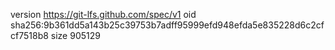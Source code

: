 version https://git-lfs.github.com/spec/v1
oid sha256:9b361dd5a143b25c39753b7adff95999efd948efda5e835228d6c2cfcf7518b8
size 905129
